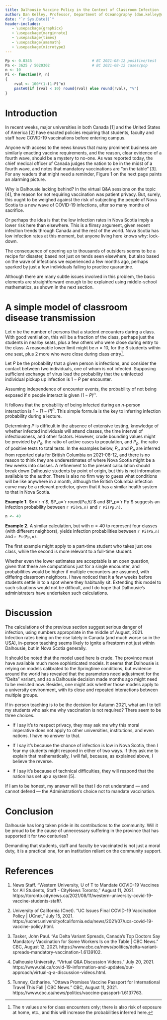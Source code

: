```yaml
---
title: Dalhousie Vaccine Policy in the Context of Classroom Infection
author: Dan Kelley, Professor, Department of Oceanography (dan.kelley@dal.ca)
date: "`r Sys.Date()`"
header-includes:
   - \usepackage{graphicx}
   - \usepackage{marginnote}
   - \usepackage{times}
   - \usepackage{amsmath}
   - \usepackage{microtype}
---
```


```r
Pp <- 0.0345                           # BC 2021-08-12 positive/test
Pa <- 3625 / 5020302                   # BC 2021-08-12 cases/pop
n <- 10
Pi <- function(P, n)
{
    rval <- 100*(1-(1-P)^n)
    paste0(if (rval < 10) round(rval) else round(rval), "%")
}
```

# Introduction

In recent weeks, major universities in both Canada [1] and the United States of
America [2] have enacted policies requiring that students, faculty and staff
have COVID-19 vaccinations before entering campus.

Anyone with access to the news knows that many prominent business are similarly
enacting vaccine requirements, and the reason, clear evidence of a fourth wave,
should be a mystery to no-one.  As was reported today, the chief medical
officer of Canada judges the nation to be in the midst of a fourth wave, and
notes that mandatory vaccinations are "on the table" [3]. For any readers that
might need a reminder, Figure 1 on the next page paints an alarming picture.


\begin{figure}[t]
\begin{center}
\end{center}
\includegraphics[width=\hsize]{covid_20210812.png}
\caption{New daily cases in Canada, as of 2021-08-11. The most recent daily rate is written after the date, and black dots are used for the 10 most recent observations. The magenta line results from the use of a smoothing cubic spline, and is included to guide the eye through the "noisy" data. This figure was created based on data downloaded from <https://health-infobase.canada.ca/src/data/covidLive/covid19.csv> on 2021-08-12, and shows observations ranging up to the previous day.}
\end{figure}

Why is Dalhousie lacking behind?  In the virtual Q&A sessions on the topic [4],
the reason for not requiring vaccination was patient privacy.  But, surely,
this ought to be weighed against the risk of subjecting the people of Nova
Scotia to a new wave of COVID-19 infections, after so many months of sacrifice.

Or perhaps the idea is that the low infection rates in Nova Scotia imply a
lower risk here than elsewhere.  This is a flimsy argument, given recent
infection trends through Canada and the rest of the world.  Nova Scotia has low
infection rates at this moment, but anyone living here knows why: lock-down.

The consequence of opening up to thousands of outsiders seems to be a recipe
for disaster, based not just on tends seen elsewhere, but also based on the
wave of infections we experienced a few months ago, perhaps sparked by just a
few individuals failing to practice quarantine.

Although there are many subtle issues involved in this problem, the basic
elements are straightforward enough to be explained using middle-school
mathematics, as shown in the next section.

# A simple model of classroom disease transmission

Let $n$ be the number of persons that a student encounters during a class.
With good ventilation, this will be a fraction of the class, perhaps just the
students in nearby seats, plus a few others who were close during entry to the
class.  A reasonable lower limit might be $n=10$, for the 8 students within one
seat, plus 2 more who were close during class entry^[The $n$ values
are for class encounters only; there is also risk of exposure at home, etc.,
and this will increase the probabilities inferred here.].

Let $P$ be the probability that a given person is infections, and consider the
contact between two individuals, one of whom is not infected. Supposing
sufficient exchange of virus load the probability that the uninfected
individual pickup up infection is $1-P$ per encounter.

Assuming independence of encounter events, the probability of not being exposed
if $n$ people interact is given $(1-P)^n$.

It follows that the probability of being infected during an $n$-person
interaction is $1-(1-P)^n$. This simple formula is the key to inferring
infection probability during a lecture.

Determining $P$ is difficult in the absence of extensive testing, knowledge of
whether infected individuals will attend classes, the time interval of
infectiousness, and other factors.  However, crude bounding values might be
provided by $P_a$, the ratio of active cases to population, and $P_p$, the
ratio of positive tests to total tests. In the examples below, $P_a$ and $P_p$
are inferred from reported data for British Columbia on 2021-08-12, and there
is no reason to think they are underestimates of where Nova Scotia might be a
few weeks into classes. A refinement to the present calculation should break
down Dalhousie students by point of origin, but this is not information
available to the author.  There is also no firm way to guess what conditions
will be like anywhere in a month, although the British Columbia infection curve
may be a relevant predictor, given that it has a similar health system to that
in Nova Scotia.

**Example 1.** $n=`r n`$, $P_a=`r round(Pa,5)`$ and $P_p=`r Pp`$ suggests an
infection probability between `r Pi(Pa,n)` and `r Pi(Pp,n)`.

```r
n <- 40
```

**Example 2.** A similar calculation, but with $n=40$ to represent four classes
(with different neighbors), yields infection probabilities between `r Pi(Pa,n)`
and `r Pi(Pp,n)`.

The first example might apply to a part-time student who takes just one class,
while the second is more relevant to a full-time student.

Whether even the lower estimates are acceptable is an open question, given that
these are computations just for a single encounter, and probabilities would be
higher if multiple encounters are assumed, with differing classroom neighbors.
I have noticed that it a few weeks before students settle in to a spot where
they habitually sit.  Extending this model to such situations would not be
difficult, and I do hope that Dalhousie's administraters have undertaken such
calculations.

# Discussion

The calculations of the previous section suggest serious danger of infection,
using numbers appropriate in the middle of August, 2021. Infection rates being
on the rise lately in Canada (and much worse so in the USA), in-person teaching
seems likely to ignite a firestorm not just within Dalhousie, but in Nova
Scotia generally.

It should be noted that the model used here is crude.  The province must have
available much more sophisticated models. It seems that Dalhousie is relying on
models calibrated to the Springtime conditions, but evidence around the world
has revealed that the parameters need adjustment for the "Delta" variant, and
so a Dalhousie decision made months ago might need to be revisited now.
Besides, one might ask whether those models apply to a university environment,
with its close and repeated interactions between multiple groups.

If in-person teaching is to be the decision for Autumn 2021, what am I to tell
my students who ask me why vaccination is not required? There seem to be three
choices.

* If I say it's to respect privacy, they may ask me why this moral imperative
  does not apply to other universities, institutions, and even nations.  I have
  no answer to that.

* If I say it's because the chance of infection is low in Nova Scotia, then
  I fear my students might respond in either of two ways. If they ask me to
  explain that mathematically, I will fail, because, as explained above, I
  believe the reverse.

* If I say it's because of technical difficulties, they will respond that the
  nation has set up a system [5].

If I am to be honest, my answer will be that I do not understand --- and
cannot defend --- the Administration's choice not to mandate vaccination.

# Conclusion

Dalhousie has long taken pride in its contributions to the community. Will it
be proud to be the cause of unnecessary suffering in the province that has
supported it for two centuries?

Demanding that students, staff and faculty be vaccinated is not just a moral
duty, it is a practical one, for an institution reliant on the community
support.



# References

1. News Staff. “Western University, U of T to Mandate COVID-19 Vaccines for All
   Students, Staff - CityNews Toronto,” August 11, 2021.
   https://toronto.citynews.ca/2021/08/11/western-university-covid-19-vaccine-students-staff/.

2. University of California (Cnet). “UC Issues Final COVID-19 Vaccination
   Policy | UCnet,” July 15, 2021.
   https://ucnet.universityofcalifornia.edu/news/2021/07/ucs-covid-19-vaccine-policy.html.

3. Tasker, John Paul. “As Delta Variant Spreads, Canada’s Top Doctors Say
   Mandatory Vaccination for Some Workers Is on the Table | CBC News.” CBC,
   August 12, 2021.
   https://www.cbc.ca/news/politics/delta-variant-spreads-mandatory-vaccination-1.6139102.

4. Dalhousie University. “Virtual Q&A Discussion Videos,” July 20, 2021.
   https://www.dal.ca/covid-19-information-and-updates/our-approach/virtual-q-a-discussion-videos.html.

5. Tunney, Catharine. “Ottawa Promises Vaccine Passport for International
   Travel This Fall | CBC News.” CBC, August 11, 2021.
   https://www.cbc.ca/news/politics/vaccine-passport-1.6137763.

